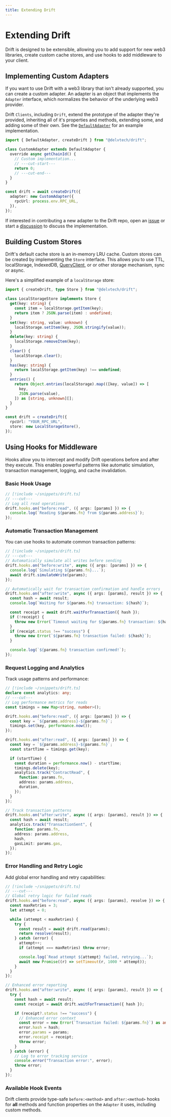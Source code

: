```yaml
---
title: Extending Drift
---
```


# Extending Drift

Drift is designed to be extensible, allowing you to add support for new web3
libraries, create custom cache stores, and use hooks to add middleware to your
client.

## Implementing Custom Adapters

If you want to use Drift with a web3 library that isn't already supported, you
can create a custom adapter. An adapter is an object that implements the
`Adapter` interface, which normalizes the behavior of the underlying web3
provider.

Drift `Clients`, including `Drift`, extend the prototype of the adapter they're
provided, inheriting all of it's properties and methods, extending some, and
adding some of their own. See the
[`DefaultAdapter`](https://github.com/delvtech/drift/blob/main/packages/drift/src/adapter/DefaultAdapter.ts)
for an example implementation.

```ts twoslash
import { DefaultAdapter, createDrift } from "@delvtech/drift";

class CustomAdapter extends DefaultAdapter {
  override async getChainId() {
    // Custom implementation...
    // ---cut-start---
    return 0;
    // ---cut-end---
  }
}

const drift = await createDrift({
  adapter: new CustomAdapter({
    rpcUrl: process.env.RPC_URL,
  }),
});
```

If interested in contributing a new adapter to the Drift repo, open an
[issue](https://github.com/delvtech/drift/issues) or start a
[discussion](https://github.com/delvtech/drift/discussions) to discuss the
implementation.

## Building Custom Stores

Drift's default cache store is an in-memory LRU cache. Custom stores can be
created by implementing the `Store` interface. This allows you to use TTL,
localStorage, IndexedDB,
[QueryClient](https://tanstack.com/query/latest/docs/reference/QueryClient), or
or other storage mechanism, sync or async.

Here's a simplified example of a `localStorage` store:

```ts twoslash
import { createDrift, type Store } from "@delvtech/drift";

class LocalStorageStore implements Store {
  get(key: string) {
    const item = localStorage.getItem(key);
    return item ? JSON.parse(item) : undefined;
  }
  set(key: string, value: unknown) {
    localStorage.setItem(key, JSON.stringify(value));
  }
  delete(key: string) {
    localStorage.removeItem(key);
  }
  clear() {
    localStorage.clear();
  }
  has(key: string) {
    return localStorage.getItem(key) !== undefined;
  }
  entries() {
    return Object.entries(localStorage).map(([key, value]) => [
      key,
      JSON.parse(value),
    ]) as [string, unknown][];
  }
}

const drift = createDrift({
  rpcUrl: "YOUR_RPC_URL",
  store: new LocalStorageStore(),
});
```

## Using Hooks for Middleware

Hooks allow you to intercept and modify Drift operations before and after they
execute. This enables powerful patterns like automatic simulation, transaction
management, logging, and cache invalidation.

### Basic Hook Usage

```ts twoslash
// [!include ~/snippets/drift.ts]
// ---cut---
// Log all read operations
drift.hooks.on("before:read", ({ args: [params] }) => {
  console.log(`Reading ${params.fn} from ${params.address}`);
});
```

### Automatic Transaction Management

You can use hooks to automate common transaction patterns:

```ts twoslash
// [!include ~/snippets/drift.ts]
// ---cut---
// Automatically simulate all writes before sending
drift.hooks.on("before:write", async ({ args: [params] }) => {
  console.log(`Simulating ${params.fn}...`);
  await drift.simulateWrite(params);
});

// Automatically wait for transaction confirmation and handle errors
drift.hooks.on("after:write", async ({ args: [params], result }) => {
  const hash = await result;
  console.log(`Waiting for ${params.fn} transaction: ${hash}`);

  const receipt = await drift.waitForTransaction({ hash });
  if (!receipt) {
    throw new Error(`Timeout waiting for ${params.fn} transaction: ${hash}`);
  }
  if (receipt.status !== "success") {
    throw new Error(`${params.fn} transaction failed: ${hash}`);
  }

  console.log(`${params.fn} transaction confirmed!`);
});
```

### Request Logging and Analytics

Track usage patterns and performance:

```ts twoslash
// [!include ~/snippets/drift.ts]
declare const analytics: any;
// ---cut---
// Log performance metrics for reads
const timings = new Map<string, number>();

drift.hooks.on("before:read", ({ args: [params] }) => {
  const key = `${params.address}-${params.fn}`;
  timings.set(key, performance.now());
});

drift.hooks.on("after:read", ({ args: [params] }) => {
  const key = `${params.address}-${params.fn}`;
  const startTime = timings.get(key);

  if (startTime) {
    const duration = performance.now() - startTime;
    timings.delete(key);
    analytics.track("ContractRead", {
      function: params.fn,
      address: params.address,
      duration,
    });
  }
});

// Track transaction patterns
drift.hooks.on("after:write", async ({ args: [params], result }) => {
  const hash = await result;
  analytics.track("TransactionSent", {
    function: params.fn,
    address: params.address,
    hash,
    gasLimit: params.gas,
  });
});
```

### Error Handling and Retry Logic

Add global error handling and retry capabilities:

```ts twoslash
// [!include ~/snippets/drift.ts]
// ---cut---
// Global retry logic for failed reads
drift.hooks.on("before:read", async ({ args: [params], resolve }) => {
  const maxRetries = 3;
  let attempt = 0;

  while (attempt < maxRetries) {
    try {
      const result = await drift.read(params);
      return resolve(result);
    } catch (error) {
      attempt++;
      if (attempt === maxRetries) throw error;

      console.log(`Read attempt ${attempt} failed, retrying...`);
      await new Promise((r) => setTimeout(r, 1000 * attempt));
    }
  }
});

// Enhanced error reporting
drift.hooks.on("after:write", async ({ args: [params], result }) => {
  try {
    const hash = await result;
    const receipt = await drift.waitForTransaction({ hash });

    if (receipt?.status !== "success") {
      // Enhanced error context
      const error = new Error(`Transaction failed: ${params.fn}`) as any;
      error.hash = hash;
      error.params = params;
      error.receipt = receipt;
      throw error;
    }
  } catch (error) {
    // Log to error tracking service
    console.error("Transaction error:", error);
    throw error;
  }
});
```

### Available Hook Events

Drift clients provide type-safe `before:<method>` and `after:<method>` hooks for
**all** methods and function properties on the `Adapter` it uses, including
custom methods.
